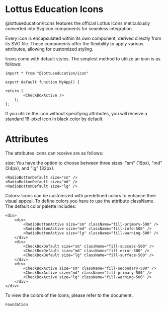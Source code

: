 
# Lottus Education Icons

@lottuseducation/Icons features the official Lottus Icons meticulously converted into SvgIcon components for seamless integration.

Every icon is encapsulated within its own component, derived directly from its SVG file. These components offer the flexibility to apply various attributes, allowing for customized styling.

Icons come with default styles. The simplest method to utilize an icon is as follows:

```
import * from "@lottuseducation/icon"

export default function MyApp() {

return (
        <CheckBoxActive />
    );
};

```

If you utilize the icon without specifying attributes, you will receive a standard 16-pixel icon in black color by default.

<CheckBoxActive size="sm" />

# Attributes

The attributes icons can receive are as follows:

size: You have the option to choose between three sizes: "sm" (16px), "md" (24px), and "lg" (32px).

 <div className="!flex !flex-row">
    <div>
        <RadioButtonDefault size="sm" />
        <RadioButtonDefault size="md" />
        <RadioButtonDefault size="lg" />
    </div>
    <div>
        <RadioButtonActive size="sm" />
        <RadioButtonActive size="md" />
        <RadioButtonActive size="lg" />
    </div>
    <div>
        <CheckBoxDefault size="sm" />
        <CheckBoxDefault size="md" />
        <CheckBoxDefault size="lg" />
    </div>
    <div>
        <CheckBoxActive size="sm" />
        <CheckBoxActive size="md" />
        <CheckBoxActive size="lg" />
    </div>
</div>

```
<RadioButtonDefault size="sm" />
<RadioButtonDefault size="md" />
<RadioButtonDefault size="lg" />
```

Colors: Icons can be customized with predefined colors to enhance their visual appeal. To define colors you have to use the attribute className. The default color palette includes:

<div className="!flex !flex-row">
    <div>
        <RadioButtonActive size="sm" className="fill-primary-500" />
        <RadioButtonActive size="md" className="fill-info-500" />
        <RadioButtonActive size="lg" className="fill-warning-500" />
    </div>
    <div>
        <CheckBoxDefault size="sm" className="fill-success-500" />
        <CheckBoxDefault size="md" className="fill-error-500" />
        <CheckBoxDefault size="lg" className="fill-surface-500" />
    </div>
    <div>
        <CheckBoxActive size="sm" className="fill-secondary-500" />
        <CheckBoxActive size="md" className="fill-primary-500" />
        <CheckBoxActive size="lg" className="fill-warning-500" />
    </div>
</div>

```
<div>
    <div>
        <RadioButtonActive size="sm" className="fill-primary-500" />
        <RadioButtonActive size="md" className="fill-info-500" />
        <RadioButtonActive size="lg" className="fill-warning-500" />
    </div>
    <div>
        <CheckBoxDefault size="sm" className="fill-success-500" />
        <CheckBoxDefault size="md" className="fill-error-500" />
        <CheckBoxDefault size="lg" className="fill-surface-500" />
    </div>
    <div>
        <CheckBoxActive size="sm" className="fill-secondary-500" />
        <CheckBoxActive size="md" className="fill-primary-500" />
        <CheckBoxActive size="lg" className="fill-warning-500" />
    </div>
</div>
```

To view the colors of the icons, please refer to the document.

`Foundation`
